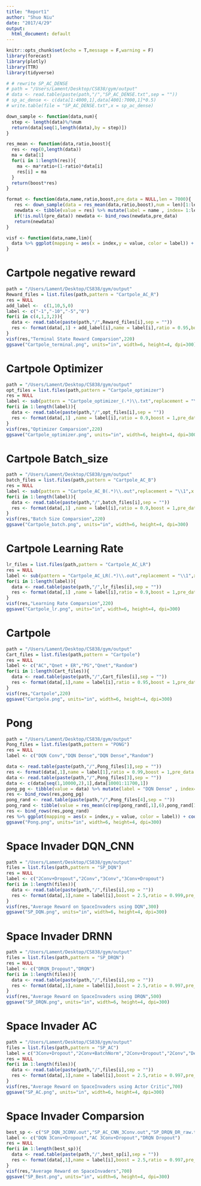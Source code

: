 ```yaml
---
title: "Report1"
author: "Shuo Niu"
date: "2017/4/29"
output:
  html_document: default
---
```


```r
knitr::opts_chunk$set(echo = T,message = F,warning = F)
library(forecast)
library(plotly)
library(TTR)
library(tidyverse)
```

```r
# # rewrite SP_AC_DENSE
# path = "/Users/Lament/Desktop/CS838/gym/output"
# data <- read.table(paste(path,"/","SP_AC_DENSE.txt",sep = ""))
# sp_ac_dense <- c(data[1:4000,1],data[4001:7000,1]*0.5)
# write.table(file = "SP_AC_DENSE.txt",x = sp_ac_dense)
```

```r
down_sample <- function(data,num){
  step <- length(data)%/%num
  return(data[seq(1,length(data),by = step)])
}

res_mean <- function(data,ratio,boost){
  res <- rep(0,length(data))
  ma = data[1]
  for(i in 1:length(res)){
    ma <- ma*ratio+(1-ratio)*data[i]
    res[i] = ma
  }
  return(boost*res)
}

format <- function(data,name,ratio,boost,pre_data = NULL,len = 7000){
   res <- down_sample(data = res_mean(data,ratio,boost),num = len)[1:len]
   newdata <- tibble(value = res) %>% mutate(label = name , index= 1:len)
   if(!is.null(pre_data)) newdata <- bind_rows(newdata,pre_data)
   return(newdata)
}

visf <- function(data,name,lim){
  data %>% ggplot(mapping = aes(x = index,y = value, color = label)) + coord_cartesian(ylim = c(0, lim)) + geom_line() + labs(title  = name,x = "Episode",y = "Reward") + theme(plot.title = element_text(hjust = 0.5))
}

```

# Cartpole negative reward

```r
path = "/Users/Lament/Desktop/CS838/gym/output"
Reward_files = list.files(path,pattern = "Cartpole_AC_R")
res = NULL
add_label <-  c(1,10,5,0)
label <- c("-1","-10","-5","0")
for(i in c(4,1,3,2)){
  data <- read.table(paste(path,"/",Reward_files[i],sep = ""))
  res <- format(data[,1] + add_label[i],name = label[i],ratio = 0.95,boost = 1,pre_data = res,len = 320)
}
visf(res,"Terminal State Reward Comparsion",220)
ggsave("Cartpole_terminal.png", units="in", width=6, height=4, dpi=300)
```

# Cartpole Optimizer

```r
path = "/Users/Lament/Desktop/CS838/gym/output"
opt_files = list.files(path,pattern = "Cartpole_optimizer")
res = NULL
label <- sub(pattern = "Cartpole_optimizer_(.*)\\.txt",replacement = "\\1",x = opt_files)
for(i in 1:length(label)){
  data <- read.table(paste(path,"/",opt_files[i],sep = ""))
  res <- format(data[,1] ,name = label[i],ratio = 0.9,boost = 1,pre_data = res,len = 320)
}
visf(res,"Optimizer Comparsion",220)
ggsave("Cartpole_optimizer.png", units="in", width=6, height=4, dpi=300)
```

# Cartpole Batch_size
```r
path = "/Users/Lament/Desktop/CS838/gym/output"
batch_files = list.files(path,pattern = "Cartpole_AC_B")
res = NULL
label <- sub(pattern = "Cartpole_AC_B(.*)\\.out",replacement = "\\1",x = batch_files)
for(i in 1:length(label)){
  data <- read.table(paste(path,"/",batch_files[i],sep = ""))
  res <- format(data[,1] ,name = label[i],ratio = 0.9,boost = 1,pre_data = res,len = 320)
}
visf(res,"Batch Size Comparsion",220)
ggsave("Cartpole_batch.png", units="in", width=6, height=4, dpi=300)
```

# Cartpole Learning Rate
```r
lr_files = list.files(path,pattern = "Cartpole_AC_LR")
res = NULL
label <- sub(pattern = "Cartpole_AC_LR(.*)\\.out",replacement = "\\1",x = lr_files)
for(i in 1:length(label)){
  data <- read.table(paste(path,"/",lr_files[i],sep = ""))
  res <- format(data[,1] ,name = label[i],ratio = 0.9,boost = 1,pre_data = res,len = 320)
}
visf(res,"Learning Rate Comparsion",220)
ggsave("Cartpole_lr.png", units="in", width=6, height=4, dpi=300)
```

# Cartpole

```r
path = "/Users/Lament/Desktop/CS838/gym/output"
Cart_files = list.files(path,pattern = "Cartpole")
res = NULL
label <- c("AC","Qnet + ER","PG","Qnet","Random")
for(i in 1:length(Cart_files)){
  data <- read.table(paste(path,"/",Cart_files[i],sep = ""))
  res <- format(data[,1],name = label[i],ratio = 0.95,boost = 1,pre_data = res,len = 1000)
}
visf(res,"Cartpole",220)
ggsave("Cartpole.png", units="in", width=6, height=4, dpi=300)
```

# Pong

```r
path = "/Users/Lament/Desktop/CS838/gym/output"
Pong_files = list.files(path,pattern = "PONG")
res = NULL
label <- c("DQN Conv","DQN Dense","DQN Dense","Random")

data <- read.table(paste(path,"/",Pong_files[1],sep = ""))
res <- format(data[,1],name = label[1],ratio = 0.99,boost = 1,pre_data = res,len = 6700)
data <- read.table(paste(path,"/",Pong_files[3],sep = ""))
data <- c(data[seq(1,10000,2),1],data[10001:11700,1])
pong_pg <- tibble(value = data) %>% mutate(label = "DQN Dense" , index= 1:6700)
res <- bind_rows(res,pong_pg)
pong_rand <- read.table(paste(path,"/",Pong_files[4],sep = ""))
pong_rand <- tibble(value = res_mean(c(rep(pong_rand[,1],6),pong_rand[1:700,1]),0.95,1)) %>% mutate(index = 1:6700,label = "Random") 
res <- bind_rows(res,pong_rand)
res %>% ggplot(mapping = aes(x = index,y = value, color = label)) + coord_cartesian(ylim = c(-21, -6)) + geom_line() + labs(title  = "Pong",x = "Episode",y = "Reward") + theme(plot.title = element_text(hjust = 0.5))
ggsave("Pong.png", units="in", width=6, height=4, dpi=300)
```


# Space Invader DQN_CNN

```r
path = "/Users/Lament/Desktop/CS838/gym/output"
files = list.files(path,pattern = "SP_DQN")
res = NULL
label <- c("2Conv+Dropout","2Conv","3Conv","3Conv+Dropout")
for(i in 1:length(files)){
  data <- read.table(paste(path,"/",files[i],sep = ""))
  res <- format(data[,1],name = label[i],boost = 2.5,ratio = 0.999,pre_data = res,len = 7000)
}
visf(res,"Average Reward on SpaceInvaders using DQN",300)
ggsave("SP_DQN.png", units="in", width=6, height=4, dpi=300)
```

# Space Invader DRNN

```r
path = "/Users/Lament/Desktop/CS838/gym/output"
files = list.files(path,pattern = "SP_DRQN")
res = NULL
label <- c("DRQN_Dropout","DRQN")
for(i in 1:length(files)){
  data <- read.table(paste(path,"/",files[i],sep = ""))
  res <- format(data[,1],name = label[i],boost = 2.5,ratio = 0.997,pre_data = res,len = 7000)
}
visf(res,"Average Reward on SpaceInvaders using DRQN",500)
ggsave("SP_DRQN.png", units="in", width=6, height=4, dpi=300)
```

# Space Invader AC

```r
path = "/Users/Lament/Desktop/CS838/gym/output"
files = list.files(path,pattern = "SP_AC")
label = c("3Conv+Dropout","2Conv+BatchNorm","2Conv+Dropout","2Conv","Dense")
res = NULL
for(i in 1:length(files)){
  data <- read.table(paste(path,"/",files[i],sep = ""))
  res <- format(data[,1],name = label[i],boost = 2.5,ratio = 0.997,pre_data = res,len = 7000)
}
visf(res,"Average Reward on SpaceInvaders using Actor Critic",700)
ggsave("SP_AC.png", units="in", width=6, height=4, dpi=300)
```

# Space Invader Comparsion
```r
best_sp <- c("SP_DQN_3CONV.out","SP_AC_CNN_3Conv.out","SP_DRQN_DR_raw.txt")
label <- c("DQN 3Conv+Dropout","AC 3Conv+Dropout","DRQN Dropout")
res = NULL
for(i in 1:length(best_sp)){
  data <- read.table(paste(path,"/",best_sp[i],sep = ""))
  res <- format(data[,1],name = label[i],boost = 2.5,ratio = 0.997,pre_data = res,len = 7000)
}
visf(res,"Average Reward on SpaceInvaders",700)
ggsave("SP_Best.png", units="in", width=6, height=4, dpi=300)
```

